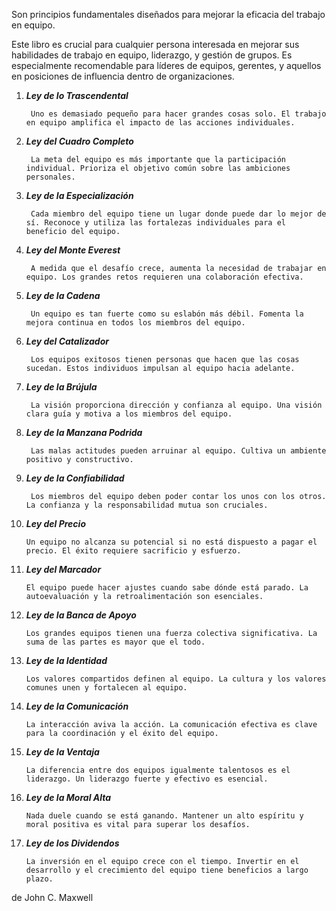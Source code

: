<section style={{ borderRadius: '.5rem', padding: '2rem 1rem', backgroundColor: '#cccccc90'}} >

Son principios fundamentales diseñados para mejorar la eficacia del trabajo en equipo.

Este libro es crucial para cualquier persona interesada en mejorar sus habilidades de trabajo en equipo, liderazgo, y gestión de grupos. Es especialmente recomendable para líderes de equipos, gerentes, y aquellos en posiciones de influencia dentro de organizaciones.

1. ***Ley de lo Trascendental***
    
        Uno es demasiado pequeño para hacer grandes cosas solo. El trabajo en equipo amplifica el impacto de las acciones individuales.

2. ***Ley del Cuadro Completo***
    
        La meta del equipo es más importante que la participación individual. Prioriza el objetivo común sobre las ambiciones personales.

3. ***Ley de la Especialización***
    
        Cada miembro del equipo tiene un lugar donde puede dar lo mejor de sí. Reconoce y utiliza las fortalezas individuales para el beneficio del equipo.

4. ***Ley del Monte Everest***
    
        A medida que el desafío crece, aumenta la necesidad de trabajar en equipo. Los grandes retos requieren una colaboración efectiva.

5. ***Ley de la Cadena***
    
        Un equipo es tan fuerte como su eslabón más débil. Fomenta la mejora continua en todos los miembros del equipo.

6. ***Ley del Catalizador***
    
        Los equipos exitosos tienen personas que hacen que las cosas sucedan. Estos individuos impulsan al equipo hacia adelante.

7. ***Ley de la Brújula***
    
        La visión proporciona dirección y confianza al equipo. Una visión clara guía y motiva a los miembros del equipo.

8. ***Ley de la Manzana Podrida***
    
        Las malas actitudes pueden arruinar al equipo. Cultiva un ambiente positivo y constructivo.

9. ***Ley de la Confiabilidad***
    
        Los miembros del equipo deben poder contar los unos con los otros. La confianza y la responsabilidad mutua son cruciales.

10. ***Ley del Precio***
    
        Un equipo no alcanza su potencial si no está dispuesto a pagar el precio. El éxito requiere sacrificio y esfuerzo.

11. ***Ley del Marcador***
    
        El equipo puede hacer ajustes cuando sabe dónde está parado. La autoevaluación y la retroalimentación son esenciales.

12. ***Ley de la Banca de Apoyo***
    
        Los grandes equipos tienen una fuerza colectiva significativa. La suma de las partes es mayor que el todo.

13. ***Ley de la Identidad***
    
        Los valores compartidos definen al equipo. La cultura y los valores comunes unen y fortalecen al equipo.

14. ***Ley de la Comunicación***
    
        La interacción aviva la acción. La comunicación efectiva es clave para la coordinación y el éxito del equipo.

15. ***Ley de la Ventaja***
    
        La diferencia entre dos equipos igualmente talentosos es el liderazgo. Un liderazgo fuerte y efectivo es esencial.

16. ***Ley de la Moral Alta***
    
        Nada duele cuando se está ganando. Mantener un alto espíritu y moral positiva es vital para superar los desafíos.

17. ***Ley de los Dividendos***
    
        La inversión en el equipo crece con el tiempo. Invertir en el desarrollo y el crecimiento del equipo tiene beneficios a largo plazo.

<p style={{ fontSize: '1rem', textAlign: 'right' }}>de John C. Maxwell</p>
</section>